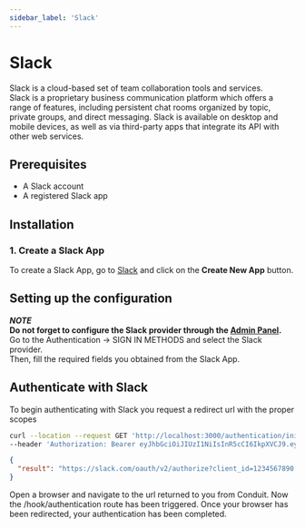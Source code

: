 ```yaml
---
sidebar_label: 'Slack'
---
```


# Slack

Slack is a cloud-based set of team collaboration tools and services.<br />
Slack is a proprietary business communication platform which offers a range of features, including persistent chat rooms organized by topic,
private groups, and direct messaging.
Slack is available on desktop and mobile devices, as well as via third-party apps that integrate its API with other web services.

## Prerequisites

* A Slack account
* A registered Slack app


## Installation

### 1. Create a Slack App

To create a Slack App, go to [Slack](https://api.slack.com/apps) and click on the **Create New App** button.



## Setting up the configuration

***NOTE***<br />
**Do not forget to configure the Slack provider through the [Admin Panel](../../config#third-party-providers).**<br />
Go to the Authentication -> SIGN IN METHODS and select the Slack provider.<br />
Then, fill the required fields you obtained from the Slack App.

## Authenticate with Slack

To begin authenticating with Slack you request a redirect url with the proper scopes<br />

``` bash title="Request"
curl --location --request GET 'http://localhost:3000/authentication/init/slack' \
--header 'Authorization: Bearer eyJhbGciOiJIUzI1NiIsInR5cCI6IkpXVCJ9.eyJpZCI6IjYzNjNjZGNkMDhkNTU2MDk1NmM4MGQ4OSIsImlhdCI6MTY2OTIxMDM1MywiZXhwIjoxNjY5MjgyMzUzfQ.TyvHCuyDKLiKFoEpaXRdbYoFwrzDlFiW4VdUVQJdf7U'
```
``` json title="Response"
{
  "result": "https://slack.com/oauth/v2/authorize?client_id=1234567890.1234567890&scope=identity.basic&redirect_uri=http://localhost:3000/authentication/callback/slack&state=eyJhbGciOiJIUzI1NiIsInR5cCI6IkpXVCJ9.eyJpZCI6IjYzNjNjZGNkMDhkNTU2MDk1NmM4MGQ4OSIsImlhdCI6MTY2OTIxMDM1MywiZXhwIjoxNjY5MjgyMzUzfQ.TyvHCuyDKLiKFoEpaXRdbYoFwrzDlFiW4VdUVQJdf7U"
}
```

Open a browser and navigate to the url returned to you from Conduit.
Now the /hook/authentication route has been triggered.
Once your browser has been redirected, your authentication has been completed.

